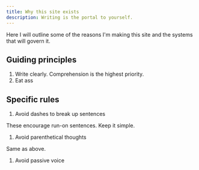 ```yaml
---
title: Why this site exists
description: Writing is the portal to yourself.
---
```


Here I will outline some of the reasons I'm making this site and the systems that will govern it.

## Guiding principles

1. Write clearly. Comprehension is the highest priority.
2. Eat ass


## Specific rules

1. Avoid dashes to break up sentences

 These encourage run-on sentences. Keep it simple.

1. Avoid parenthetical thoughts
 
 Same as above.

1. Avoid passive voice
